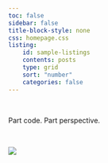 ```yaml
---
toc: false
sidebar: false
title-block-style: none
css: homepage.css
listing:
    id: sample-listings
    contents: posts
    type: grid
    sort: "number"
    categories: false
---
```




::: {#hero-banner .column-screen}

:::: {.grid .column-page}

::::: {.headline .g-col-lg-6 .g-col-12 .g-col-md-12}


<br>

Part code. Part perspective.

<br>



:::::

::::: {.g-col-lg-6 .g-col-12 .g-col-md-12}
![](img/ams.png){fig-alt="Generative Canals"}
:::::

::::

:::

<br>



::: {#sample-listings}
:::